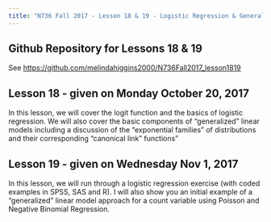 ```yaml
---
title: "N736 Fall 2017 - Lesson 18 & 19 - Logistic Regression & Generalized Linear Models"
---
```


## Github Repository for Lessons 18 & 19

See [https://github.com/melindahiggins2000/N736Fall2017_lesson1819](https://github.com/melindahiggins2000/N736Fall2017_lesson1819)

## Lesson 18 - given on Monday October 20, 2017

In this lesson, we will cover the logit function and the basics of logistic regression. We will also cover the basic components of "generalized" linear models including a discussion of the "exponential families" of distributions and their corresponding "canonical link" functions"

## Lesson 19 - given on Wednesday Nov 1, 2017

In this lesson, we will run through a logistic regression exercise (with coded examples in SPSS, SAS and R). I will also show you an initial example of a "generalized" linear model approach for a count variable using Poisson and Negative Binomial Regression.






